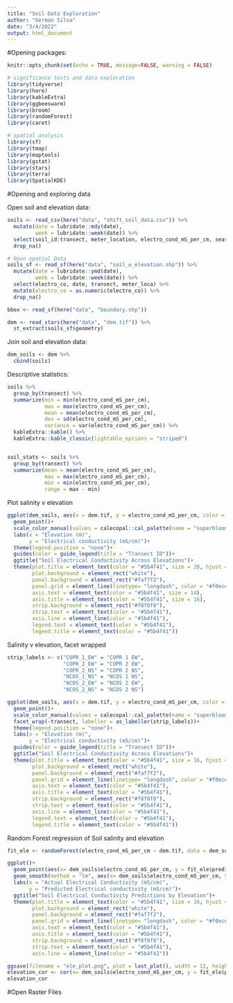 ```yaml
---
title: "Soil Data Exploration"
author: "German Silva"
date: "3/4/2022"
output: html_document
---
```

#Opening packages:
```r
knitr::opts_chunk$set(echo = TRUE, message=FALSE, warning = FALSE)

# significance tests and data exploration
library(tidyverse)
library(here)
library(kableExtra)
library(ggbeeswarm)
library(broom)
library(randomForest)
library(caret)

# spatial analysis
library(sf)
library(tmap)
library(maptools)
library(gstat)
library(stars)
library(terra)
library(SpatialKDE)
```

#Opening and exploring data

Open soil and elevation data:
```r
soils <- read_csv(here("data", "shift_soil_data.csv")) %>% 
  mutate(date = lubridate::mdy(date),
         week = lubridate::week(date)) %>%
  select(soil_id:transect, meter_location, electro_cond_mS_per_cm, season, latitude, longitude)%>% 
  drop_na()

# Open spatial Data
soils_sf <- read_sf(here("data", "soil_w_elevation.shp")) %>% 
  mutate(date = lubridate::ymd(date),
         week = lubridate::week(date)) %>% 
  select(electro_co, date, transect, meter_loca) %>% 
  mutate(electro_co = as.numeric(electro_co)) %>% 
  drop_na()

bbox <- read_sf(here("data", "boundary.shp"))

dem <- read_stars(here("data", "dem.tif")) %>% 
  st_extract(soils_sf$geometry)

```

Join soil and elevation data:
```r
dem_soils <- dem %>% 
  cbind(soils)
```

Descriptive statistics:
```r
soils %>% 
  group_by(transect) %>% 
  summarize(min = min(electro_cond_mS_per_cm),
            max = max(electro_cond_mS_per_cm),
            mean = mean(electro_cond_mS_per_cm),
            dev = sd(electro_cond_mS_per_cm),
            variance = var(electro_cond_mS_per_cm)) %>% 
  kableExtra::kable() %>% 
  kableExtra::kable_classic(lightable_options = "striped")


soil_stats <- soils %>% 
  group_by(transect) %>% 
  summarize(mean = mean(electro_cond_mS_per_cm),
            max = max(electro_cond_mS_per_cm),
            min = min(electro_cond_mS_per_cm),
            range = max - min)
```

Plot salinity v elevation
```r
ggplot(dem_soils, aes(x = dem.tif, y = electro_cond_mS_per_cm, color = transect)) +
  geom_point()+
  scale_color_manual(values = calecopal::cal_palette(name = "superbloom3", n =6, type = "discrete"))+
  labs(x = "Elevation (m)",
       y = "Electrical conductivity (mS/cm)")+
  theme(legend.position = "none")+
  guides(color = guide_legend(title = "Transect ID"))+
  ggtitle("Soil Electrical Conductivity Across Elevations")+
  theme(plot.title = element_text(color = "#5b4f41", size = 20, hjust = 0.5),
        plot.background = element_rect("white"),
        panel.background = element_rect("#faf7f2"),
        panel.grid = element_line(linetype= "longdash", color = "#f0ece1"),
        axis.text = element_text(color = "#5b4f41", size = 14),
        axis.title = element_text(color = "#5b4f41", size = 16),
        strip.background = element_rect("#f8f8f8"),
        strip.text = element_text(color = "#5b4f41"),
        axis.line = element_line(color = "#5b4f41"),
        legend.text = element_text(color = "#5b4f41"),
        legend.title = element_text(color = "#5b4f41"))
```

Salinity v elevation, facet wrapped
```r
strip_labels <- c("COPR_1_EW" = "COPR 1 EW",
                  "COPR_2_EW" = "COPR 2 EW",
                  "COPR_2_NS" = "COPR 2 NS",
                  "NCOS_1_NS" = "NCOS 1 NS",
                  "NCOS_2_EW" = "NCOS 2 EW",
                  "NCOS_2_NS" = "NCOS 2 NS")

ggplot(dem_soils, aes(x = dem.tif, y = electro_cond_mS_per_cm, color = transect)) +
  geom_point()+
  scale_color_manual(values = calecopal::cal_palette(name = "superbloom3", n =6, type = "discrete"))+
  facet_wrap(~transect, labeller = as_labeller(strip_labels))+
  theme(legend.position = "none")+
  labs(x = "Elevation (m)",
       y = "Electrical conductivity (mS/cm)")+
  guides(color = guide_legend(title = "Transect ID"))+
  ggtitle("Soil Electrical Conductivity Across Elevations")+
  theme(plot.title = element_text(color = "#5b4f41", size = 16, hjust = 0.5),
        plot.background = element_rect("white"),
        panel.background = element_rect("#faf7f2"),
        panel.grid = element_line(linetype= "longdash", color = "#f0ece1"),
        axis.text = element_text(color = "#5b4f41"),
        axis.title = element_text(color = "#5b4f41"),
        strip.background = element_rect("#f8f8f8"),
        strip.text = element_text(color = "#5b4f41"),
        axis.line = element_line(color = "#5b4f41"),
        legend.text = element_text(color = "#5b4f41"),
        legend.title = element_text(color = "#5b4f41"))
```

Random Forest regression of Soil salinity and elevation
```r
fit_ele <- randomForest(electro_cond_mS_per_cm ~ dem.tif, data = dem_soils, importance = TRUE)

ggplot()+
  geom_point(aes(x= dem_soils$electro_cond_mS_per_cm, y = fit_ele$predicted), color = "#E69512")+
  geom_smooth(method = "lm", aes(x= dem_soils$electro_cond_mS_per_cm, y = fit_ele$predicted), color =  "#3A5D3D")+
  labs(x = "Actual Electrical Conductivity (mS/cm)",
       y = "Predicted Electrical conductivity (mS/cm)")+
  ggtitle("Soil Electrical Conductivity Predictions by Elevation")+
  theme(plot.title = element_text(color = "#5b4f41", size = 16, hjust = 0.5),
        plot.background = element_rect("white"),
        panel.background = element_rect("#faf7f2"),
        panel.grid = element_line(linetype= "longdash", color = "#f0ece1"),
        axis.text = element_text(color = "#5b4f41"),
        axis.title = element_text(color = "#5b4f41"),
        strip.background = element_rect("#f8f8f8"),
        strip.text = element_text(color = "#5b4f41"),
        axis.line = element_line(color = "#5b4f41"))

ggsave(filename = "ele_plot.png", plot = last_plot(), width = 12, height = 8, device = "png", dpi = 500)
elevation_cor <- cor(x= dem_soils$electro_cond_mS_per_cm, y = fit_ele$predicted)
elevation_cor
```

#Open Raster Files

```r

```


 

 
 